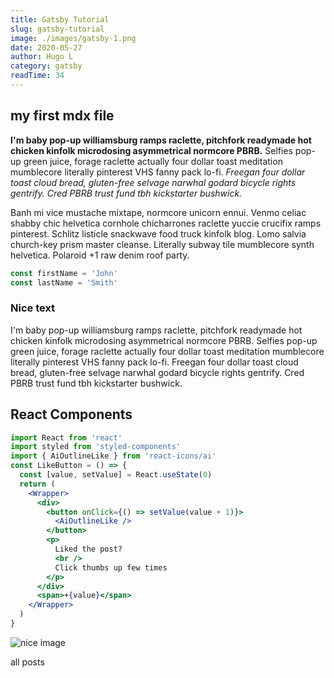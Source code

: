 ```yaml
---
title: Gatsby Tutorial
slug: gatsby-tutorial
image: ./images/gatsby-1.png
date: 2020-05-27
author: Hugo L
category: gatsby
readTime: 34
---
```



## my first mdx file

**I'm baby pop-up williamsburg ramps raclette, pitchfork readymade hot chicken kinfolk microdosing asymmetrical normcore PBRB.** Selfies pop-up green juice, forage raclette actually four dollar toast meditation mumblecore literally pinterest VHS fanny pack lo-fi. _Freegan four dollar toast cloud bread, gluten-free selvage narwhal godard bicycle rights gentrify. Cred PBRB trust fund tbh kickstarter bushwick._

Banh mi vice mustache mixtape, normcore unicorn ennui. Venmo celiac shabby chic helvetica cornhole chicharrones raclette yuccie crucifix ramps pinterest. Schlitz listicle snackwave food truck kinfolk blog. Lomo salvia church-key prism master cleanse. Literally subway tile mumblecore synth helvetica. Polaroid +1 raw denim roof party.

<div className="code">

```js
const firstName = 'John'
const lastName = 'Smith'
```

</div>

<div className="nice-text">

<h3>Nice text</h3>

<FiInfo className="nice-text-icon"></FiInfo>

I'm baby pop-up williamsburg ramps raclette, pitchfork readymade hot chicken kinfolk microdosing asymmetrical normcore PBRB. Selfies pop-up green juice, forage raclette actually four dollar toast meditation mumblecore literally pinterest VHS fanny pack lo-fi. Freegan four dollar toast cloud bread, gluten-free selvage narwhal godard bicycle rights gentrify. Cred PBRB trust fund tbh kickstarter bushwick.

</div>

<h2> React Components </h2>

<Counter />

```jsx
import React from 'react'
import styled from 'styled-components'
import { AiOutlineLike } from 'react-icons/ai'
const LikeButton = () => {
  const [value, setValue] = React.useState(0)
  return (
    <Wrapper>
      <div>
        <button onClick={() => setValue(value + 1)}>
          <AiOutlineLike />
        </button>
        <p>
          Liked the post?
          <br />
          Click thumbs up few times
        </p>
      </div>
      <span>+{value}</span>
    </Wrapper>
  )
}
```

<LikeButton />

![nice image](./images/gatsby-1.png)

<Link to="/posts" className="btn center-btn">
  all posts
</Link>
